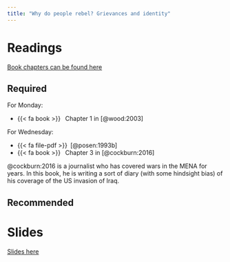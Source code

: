 ```yaml
---
title: "Why do people rebel? Grievances and identity"
---
```


# Readings


[Book chapters can be found here](https://www.dropbox.com/scl/fo/jxgwe0clhpipx2oyil3uc/h?rlkey=4xyltyrorgngb80pgo9jhszgt&dl=0)

## Required

For Monday:

- {{< fa book >}}&ensp; Chapter 1 in [@wood:2003]

For Wednesday:

- {{< fa file-pdf >}}&ensp;[@posen:1993b]
- {{< fa book >}}&ensp; Chapter 3 in [@cockburn:2016]

@cockburn:2016 is a journalist who has covered wars in the MENA for years. In this book, he is writing a sort of diary (with some hindsight bias) of his coverage of the US invasion of Iraq. 


## Recommended


# Slides

[Slides here](https://www.dropbox.com/scl/fi/j6hhzjlv2jcqmbh7lxh2i/02-identity_v2.pdf?rlkey=2ckl41bczy1tbmj3qqwq5dy3k&dl=0)


